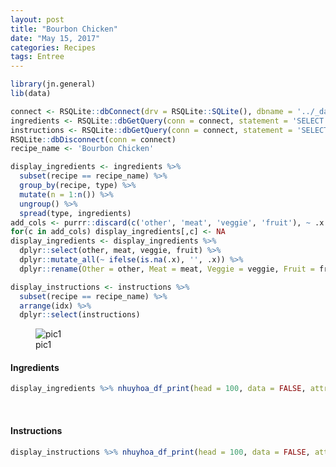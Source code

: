 ```yaml
---
layout: post
title: "Bourbon Chicken"
date: "May 15, 2017"
categories: Recipes
tags: Entree
---
```


```r
library(jn.general)
lib(data)

connect <- RSQLite::dbConnect(drv = RSQLite::SQLite(), dbname = '../_data/recipes.db')
ingredients <- RSQLite::dbGetQuery(conn = connect, statement = 'SELECT * FROM ingredients')
instructions <- RSQLite::dbGetQuery(conn = connect, statement = 'SELECT * FROM instructions')
RSQLite::dbDisconnect(conn = connect)
recipe_name <- 'Bourbon Chicken'

display_ingredients <- ingredients %>%
  subset(recipe == recipe_name) %>%
  group_by(recipe, type) %>%
  mutate(n = 1:n()) %>%
  ungroup() %>%
  spread(type, ingredients)
add_cols <- purrr::discard(c('other', 'meat', 'veggie', 'fruit'), ~ .x %in% colnames(display_ingredients))
for(c in add_cols) display_ingredients[,c] <- NA
display_ingredients <- display_ingredients %>%
  dplyr::select(other, meat, veggie, fruit) %>% 
  dplyr::mutate_all(~ ifelse(is.na(.x), '', .x)) %>%
  dplyr::rename(Other = other, Meat = meat, Veggie = veggie, Fruit = fruit)

display_instructions <- instructions %>%
  subset(recipe == recipe_name) %>%
  arrange(idx) %>%
  dplyr::select(instructions)
```

![pic1]( {{"/figure/food/Bourbon_Chicken.JPG" | absolute_url }})




#### Ingredients

```r
display_ingredients %>% nhuyhoa_df_print(head = 100, data = FALSE, attribute = "class = \"presenttab\"")
```

<br>

#### Instructions

```r
display_instructions %>% nhuyhoa_df_print(head = 100, data = FALSE, attribute = "class = \"presenttabnoh\"")
```

